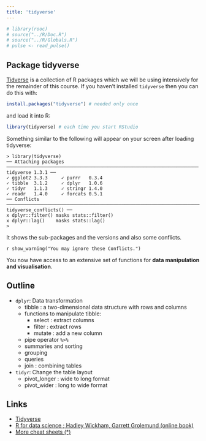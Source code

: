 ```yaml
---
title: 'tidyverse'
---
```



```r
# library(rooc)
# source("../R/Doc.R")
# source("../R/Globals.R")
# pulse <- read_pulse() 
```

## Package tidyverse

[Tidverse](https://www.tidyverse.org/) is a collection of R packages which we will be using intensively for the remainder of this course. If you haven't installed `tidyverse` then you can do this with:

```r
install.packages("tidyverse") # needed only once
```

and load it into R: 

```r
library(tidyverse) # each time you start RStudio
```

Something similar to the following will appear on your screen after loading tidyverse:

```
> library(tidyverse)
── Attaching packages ────────────────────────────────────────────────────────────────────── tidyverse 1.3.1 ──
✓ ggplot2 3.3.3     ✓ purrr   0.3.4
✓ tibble  3.1.2     ✓ dplyr   1.0.6
✓ tidyr   1.1.3     ✓ stringr 1.4.0
✓ readr   1.4.0     ✓ forcats 0.5.1
── Conflicts ───────────────────────────────────────────────────────────────────────── tidyverse_conflicts() ──
x dplyr::filter() masks stats::filter()
x dplyr::lag()    masks stats::lag()
> 
```

It shows the sub-packages and the versions and also some conflicts. 

`r show_warning("You may ignore these Conflicts.")`

You now have access to an extensive set of functions for **data manipulation and visualisation**. 

## Outline

- `dplyr`: Data transformation
  - tibble : a two-dimensional data structure with rows and columns
  - functions to manipulate tibble:
    - select : extract columns
    - filter : extract rows
    - mutate : add a new column
  - pipe operator `%>%` 
  - summaries and sorting 
  - grouping
  - queries 
  - join : combining tables
- `tidyr`: Change the table layout  
  - pivot_longer : wide to long format
  - pivot_wider : long to wide format

## Links

- [Tidyverse](https://www.tidyverse.org/)
- [R for data science ; Hadley Wickham, Garrett Grolemund (online book)](https://r4ds.had.co.nz/)
- [More cheat sheets (*)](https://rstudio.com/resources/cheatsheets/)

